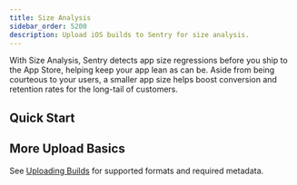 ```yaml
---
title: Size Analysis
sidebar_order: 5200
description: Upload iOS builds to Sentry for size analysis.
---
```


With Size Analysis, Sentry detects app size regressions before you ship to the App Store, helping keep your app lean as can be. Aside from being courteous to your users, a smaller app size helps boost conversion and retention rates for the long-tail of customers.

<Include name="size-analysis/github-only" />

## Quick Start

<Include name="size-analysis/quickstart-intro" />

<Include name="size-analysis/quickstart-fastlane" />

<Include name="size-analysis/quickstart-cli" />

## More Upload Basics

See [Uploading Builds](/product/size-analysis/uploading-builds/) for supported formats and required metadata.
